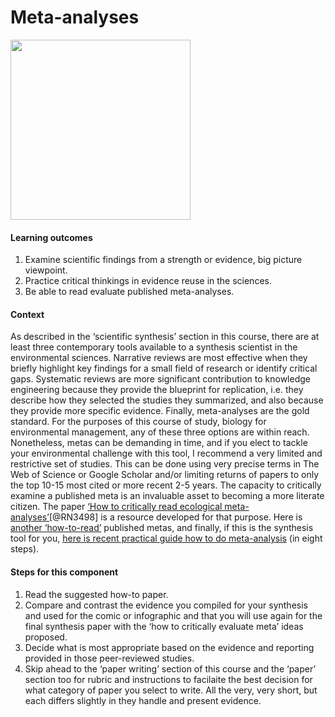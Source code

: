 # Meta-analyses {#metas}

![](./meta.png){width=3in}    

#### Learning outcomes {-}  
1. Examine scientific findings from a strength or evidence, big picture viewpoint.
2. Practice critical thinkings in evidence reuse in the sciences.  
3. Be able to read evaluate published meta-analyses.

#### Context {-}  
As described in the 'scientific synthesis' section in this course, there are at least three contemporary tools available to a synthesis scientist in the environmental sciences. Narrative reviews are most effective when they briefly highlight key findings for a small field of research or identify critical gaps. Systematic reviews are more significant contribution to knowledge engineering because they provide the blueprint for replication, i.e. they describe how they selected the studies they summarized, and also because they provide more specific evidence. Finally, meta-analyses are the gold standard. For the purposes of this course of study, biology for environmental management, any of these three options are within reach. Nonetheless, metas can be demanding in time, and if you elect to tackle your environmental challenge with this tool, I recommend a very limited and restrictive set of studies. This can be done using very precise terms in The Web of Science or Google Scholar and/or limiting returns of papers to only the top 10-15 most cited or more recent 2-5 years.  The capacity to critically examine a published meta is an invaluable asset to becoming a more literate citizen. The paper ['How to critically read ecological meta-analyses' ](https://onlinelibrary.wiley.com/doi/10.1002/jrsm.1150)[@RN3498] is a resource developed for that purpose. Here is [another 'how-to-read' ](https://onlinelibrary.wiley.com/doi/10.1002/jrsm.1109) published metas, and finally, if this is the synthesis tool for you, [here is recent practical guide how to do meta-analysis](https://link.springer.com/article/10.1007/s11301-021-00247-4) (in eight steps).

#### Steps for this component {-}  
1. Read the suggested how-to paper.    
2. Compare and contrast the evidence you compiled for your synthesis and used for the comic or infographic and that you will use again for the final synthesis paper with the 'how to critically evaluate meta' ideas proposed.  
3. Decide what is most appropriate based on the evidence and reporting provided in those peer-reviewed studies.  
4. Skip ahead to the 'paper writing' section of this course and the 'paper' section too for rubric and instructions to facilaite the best decision for what category of paper you select to write. All the very, very short, but each differs slightly in they handle and present evidence.  
